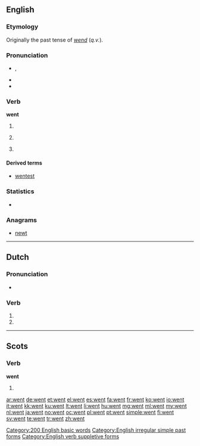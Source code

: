 ==English==

===Etymology===
Originally the past tense of ''[[wend]]'' (''q.v.'').

===Pronunciation===
* {{IPA|/wɛnt/}}, {{SAMPA|/wEnt/}}
* {{audio|en-us-went.ogg|Audio (US)}}
* {{rhymes|ɛnt}}

===Verb===
'''went'''

# {{simple past of|go}}
# {{nonstandard}} {{past participle of|go}}
# {{archaic}} {{past of|wend}}

====Derived terms====
* [[wentest]] {{qualifier|archaic}}

===Statistics===
* {{rank|every|think|life|131|went|back|under|same}}

===Anagrams===
* [[newt]]

[[Category:200 English basic words]]
[[Category:English irregular simple past forms]]
[[Category:English verb suppletive forms]]

----

==Dutch==

===Pronunciation===
* {{rhymes|ɛnt|lang=nl}}

===Verb===
{{infl|nl}}

# {{nl-verb-form|p=23|n=sg|t=pres|m=ind|wennen}}
# {{nl-verb-form|n=pl|m=imp|wennen}}

----

==Scots==

===Verb===
'''went'''

# {{simple past of|tae [[gan#Scots|gan]]|lang=sco}}

[[ar:went]]
[[de:went]]
[[et:went]]
[[el:went]]
[[es:went]]
[[fa:went]]
[[fr:went]]
[[ko:went]]
[[io:went]]
[[it:went]]
[[kk:went]]
[[ku:went]]
[[lt:went]]
[[li:went]]
[[hu:went]]
[[mg:went]]
[[ml:went]]
[[my:went]]
[[nl:went]]
[[ja:went]]
[[no:went]]
[[oc:went]]
[[pl:went]]
[[pt:went]]
[[simple:went]]
[[fi:went]]
[[sv:went]]
[[te:went]]
[[tr:went]]
[[zh:went]]